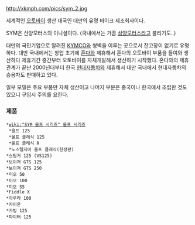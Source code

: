 http://xkmph.com/pics/sym_2.jpg

세계적인 [[오토바이]] 생산 대국인 대만의 유명 바이크 제조회사이다.

SYM은 산양모터스의 이니셜이다. (국내에서는 가끔 [[삼양]]모터스라고 불리기도..)

대만의 국민기업으로 알려진 [[KYMCO]]와 쌍벽을 이루는 곳으로서 잔고장이 없기로 유명하다. 대만 국내에서는 창업 초기에 [[혼다]]와 제휴해서 혼다의 오토바이 부품을 들여와 생산하다 제휴기간 중간부터 오토바이를 자체개발해서 생산하기 시작했다. 혼다와의 제휴관계가 끝난 2000년대부터 한국 [[현대자동차]]와 제휴해서 대만 국내에서 현대자동차의 승용차도 판매하고 있다.

일부 모델은 주요 부품만 자체 생산이고 나머지 부분은 중국이나 한국에서 조립한 것도 있으니 구입시 주의를 요한다.

=== 제품 ===
 *[[wiki:"SYM 울프 시리즈" 울프 시리즈]]
  *울프 125
  *울프 클래식 125
  *울프 클래식 R
  *노스텔지어 울프 클래식(한정판)
 *스팅거 125 (VS125)
 *보이져 GTS 125
 *보이져 GTS 250
 *미오 50
 *미오 100
 *미오 SS
 *Fiddle X
 *아우라 100
 *카미온
 *카빙 125
 *파이터 125

